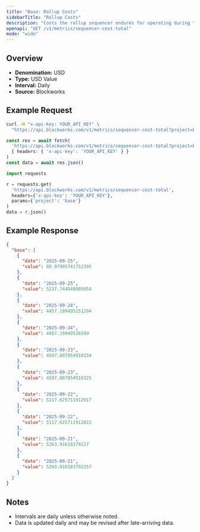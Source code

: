 ```yaml
---
title: "Base: Rollup Costs"
sidebarTitle: "Rollup Costs"
description: "Costs the rollup sequencer endures for operating during the specified time period. Equivalent of cost of goods sold"
openapi: "GET /v1/metrics/sequencer-cost-total"
mode: "wide"
---
```


## Overview

- **Denomination:** USD
- **Type:** USD Value
- **Interval:** Daily
- **Source:** Blockworks

## Example Request

<CodeGroup>

```bash cURL
curl -H "x-api-key: YOUR_API_KEY" \
  "https://api.blockworks.com/v1/metrics/sequencer-cost-total?project=base"
```

```typescript TypeScript
const res = await fetch(
  'https://api.blockworks.com/v1/metrics/sequencer-cost-total?project=base',
  { headers: { 'x-api-key': 'YOUR_API_KEY' } }
)
const data = await res.json()
```

```python Python
import requests

r = requests.get(
  'https://api.blockworks.com/v1/metrics/sequencer-cost-total',
  headers={'x-api-key': 'YOUR_API_KEY'},
  params={'project': 'base'}
)
data = r.json()
```

</CodeGroup>

## Example Response

```json
{
  "base": [
    {
      "date": "2025-09-25",
      "value": 88.97995741752395
    },
    {
      "date": "2025-09-25",
      "value": 5237.744548005654
    },
    {
      "date": "2025-09-24",
      "value": 4457.199495251294
    },
    {
      "date": "2025-09-24",
      "value": 4457.19949526599
    },
    {
      "date": "2025-09-23",
      "value": 4507.807054910334
    },
    {
      "date": "2025-09-23",
      "value": 4507.807054910325
    },
    {
      "date": "2025-09-22",
      "value": 5117.625711912017
    },
    {
      "date": "2025-09-22",
      "value": 5117.625711912022
    },
    {
      "date": "2025-09-21",
      "value": 5263.91618379227
    },
    {
      "date": "2025-09-21",
      "value": 5263.916183792257
    }
  ]
}
```

## Notes
- Intervals are daily unless otherwise noted.
- Data is updated daily and may be revised after late-arriving data.